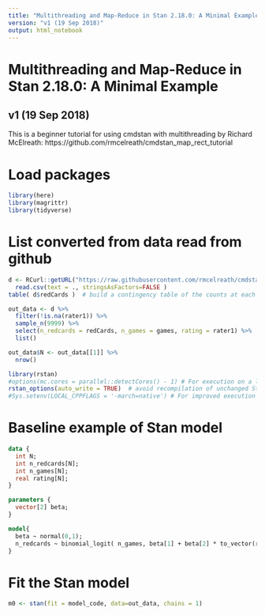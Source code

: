 ```yaml
---
title: "Multithreading and Map-Reduce in Stan 2.18.0: A Minimal Example"
version: "v1 (19 Sep 2018)"
output: html_notebook
---
```


# Multithreading and Map-Reduce in Stan 2.18.0: A Minimal Example
## v1 (19 Sep 2018)

This is a beginner tutorial for using cmdstan with multithreading
by Richard McElreath: https://github.com/rmcelreath/cmdstan_map_rect_tutorial 

# Load packages
```r
library(here)
library(magrittr)
library(tidyverse)

```

# List converted from data read from github
```r
d <- RCurl::getURL("https://raw.githubusercontent.com/rmcelreath/cmdstan_map_rect_tutorial/master/RedcardData.csv") %>% 
  read.csv(text = ., stringsAsFactors=FALSE )
table( d$redCards )  # build a contingency table of the counts at each combination of factor levels

out_data <- d %>% 
  filter(!is.na(rater1)) %>% 
  sample_n(9999) %>% 
  select(n_redcards = redCards, n_games = games, rating = rater1) %>% 
  list()

out_data$N <- out_data[[1]] %>% 
  nrow()

library(rstan)
#options(mc.cores = parallel::detectCores() - 1) # For execution on a local, multicore CPU with excess RAM 
rstan_options(auto_write = TRUE)  # avoid recompilation of unchanged Stan programs
#Sys.setenv(LOCAL_CPPFLAGS = '-march=native') # For improved execution time

```


# Baseline example of Stan model
```stan

data {
  int N;
  int n_redcards[N];
  int n_games[N];
  real rating[N];
}

parameters {
  vector[2] beta;
}

model{
  beta ~ normal(0,1);
  n_redcards ~ binomial_logit( n_games, beta[1] + beta[2] * to_vector(rating) );
}

```


# Fit the Stan model
```R

m0 <- stan(fit = model_code, data=out_data, chains = 1)

```

